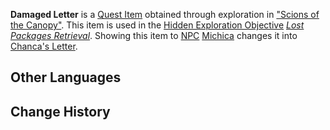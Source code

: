 {{Item Infobox
|id           = 121021
|image        = Item Sealed Letter.png
|type         = Quest Items
|quality      = 0
|description  = A letter with a damaged exterior. You can vaguely make these words out on the envelope: "From... anca..."
|source1      = Open World
|source2      = 
|source3      = 
|source4      = 
|source5      = 
}}
'''Damaged Letter''' is a [[Quest Item]] obtained through exploration in [["Scions of the Canopy"]]. This item is used in the [[Hidden Exploration Objective]] ''[[Lost Packages Retrieval]]''. Showing this item to [[NPC]] [[Michica]] changes it into [[Chanca's Letter]].
<!--
==Location==
<gallery>

</gallery>
-->
==Other Languages==
{{Other Languages|default_hidden=1
|en      = Damaged Letter
|zhs     = 破损的信件
|zhs_rm  = 
|zht     = 破損的信件
|zht_rm  = 
|ja      = 破損した手紙
|ja_rm   = Hason Shita Tegami
|ko      = 훼손된 편지
|es      = Carta dañada
|fr      = Lettre endommagée
|ru      = Повреждённое письмо
|th      = จดหมายที่เสียหาย
|th_rm   = 
|vi      = Lá Thư Hư Hại
|de      = Beschädigter Brief
|id      = Surat yang Rusak
|pt      = Carta Danificada
|tr      = Hasarlı Mektup
|it      = Lettera danneggiata
}}

==Change History==
{{Change History|5.0}}